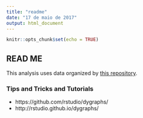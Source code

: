 ```yaml
---
title: "readme"
date: "17 de maio de 2017"
output: html_document
---
```


```r
knitr::opts_chunk$set(echo = TRUE)
```

## READ ME

This analysis uses data organized by [this repository](https://github.com/nazareno/imdb-series).

### Tips and Tricks and Tutorials

- https://github.com/rstudio/dygraphs/
- http://rstudio.github.io/dygraphs/

